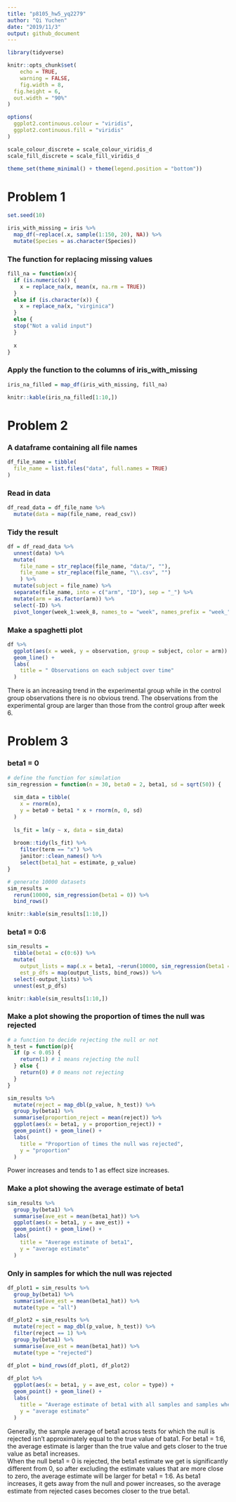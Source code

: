 ```yaml
---
title: "p8105_hw5_yq2279"
author: "Qi Yuchen"
date: "2019/11/3"
output: github_document
---
```


```r
library(tidyverse)

knitr::opts_chunk$set(
	echo = TRUE,
	warning = FALSE,
	fig.width = 8, 
  fig.height = 6,
  out.width = "90%"
)

options(
  ggplot2.continuous.colour = "viridis",
  ggplot2.continuous.fill = "viridis"
)

scale_colour_discrete = scale_colour_viridis_d
scale_fill_discrete = scale_fill_viridis_d

theme_set(theme_minimal() + theme(legend.position = "bottom"))
```

# Problem 1

```r
set.seed(10)

iris_with_missing = iris %>% 
  map_df(~replace(.x, sample(1:150, 20), NA)) %>%
  mutate(Species = as.character(Species))
```

### The function for replacing missing values

```r
fill_na = function(x){
  if (is.numeric(x)) {
    x = replace_na(x, mean(x, na.rm = TRUE))
  }
  else if (is.character(x)) {
    x = replace_na(x, "virginica")
  }
  else {
  stop("Not a valid input")
  }
  
  x
}
```

### Apply the function to the columns of iris_with_missing

```r
iris_na_filled = map_df(iris_with_missing, fill_na)

knitr::kable(iris_na_filled[1:10,])
```

# Problem 2

### A dataframe containing all file names

```r
df_file_name = tibble(
  file_name = list.files("data", full.names = TRUE)
)
```

### Read in data

```r
df_read_data = df_file_name %>% 
  mutate(data = map(file_name, read_csv))
```

### Tidy the result

```r
df = df_read_data %>%
  unnest(data) %>% 
  mutate(
    file_name = str_replace(file_name, "data/", ""),
    file_name = str_replace(file_name, "\\.csv", "")
    ) %>% 
  mutate(subject = file_name) %>% 
  separate(file_name, into = c("arm", "ID"), sep = "_") %>% 
  mutate(arm = as.factor(arm)) %>% 
  select(-ID) %>% 
  pivot_longer(week_1:week_8, names_to = "week", names_prefix = "week_" ,values_to = "observation") 
```

### Make a spaghetti plot

```r
df %>% 
  ggplot(aes(x = week, y = observation, group = subject, color = arm)) +
  geom_line() +
  labs(
    title = " Observations on each subject over time"
  )
```

There is an increasing trend in the experimental group while in the control group observations there is no obvious trend. The observations from the experimental group are larger than those from the control group after week 6.

# Problem 3

### beta1 = 0

```r
# define the function for simulation
sim_regression = function(n = 30, beta0 = 2, beta1, sd = sqrt(50)) {
  
  sim_data = tibble(
    x = rnorm(n),
    y = beta0 + beta1 * x + rnorm(n, 0, sd)
  )
  
  ls_fit = lm(y ~ x, data = sim_data)
  
  broom::tidy(ls_fit) %>% 
    filter(term == "x") %>% 
    janitor::clean_names() %>% 
    select(beta1_hat = estimate, p_value)
}

# generate 10000 datasets
sim_results = 
  rerun(10000, sim_regression(beta1 = 0)) %>% 
  bind_rows()

knitr::kable(sim_results[1:10,])
```

### beta1 = 0:6

```r
sim_results = 
  tibble(beta1 = c(0:6)) %>% 
  mutate(
    output_lists = map(.x = beta1, ~rerun(10000, sim_regression(beta1 = .x))),
    est_p_dfs = map(output_lists, bind_rows)) %>% 
  select(-output_lists) %>% 
  unnest(est_p_dfs)

knitr::kable(sim_results[1:10,])
```

### Make a plot showing the proportion of times the null was rejected

```r
# a function to decide rejecting the null or not
h_test = function(p){
  if (p < 0.05) {
    return(1) # 1 means rejecting the null
  } else {
    return(0) # 0 means not rejecting
  }
}

sim_results %>% 
  mutate(reject = map_dbl(p_value, h_test)) %>% 
  group_by(beta1) %>% 
  summarise(proportion_reject = mean(reject)) %>% 
  ggplot(aes(x = beta1, y = proportion_reject)) +
  geom_point() + geom_line() +
  labs(
    title = "Proportion of times the null was rejected",
    y = "proportion"
  )
```

Power increases and tends to 1 as effect size increases.

### Make a plot showing the average estimate of beta1

```r
sim_results %>% 
  group_by(beta1) %>% 
  summarise(ave_est = mean(beta1_hat)) %>% 
  ggplot(aes(x = beta1, y = ave_est)) +
  geom_point() + geom_line() +
  labs(
    title = "Average estimate of beta1",
    y = "average estimate"
  )
```

### Only in samples for which the null was rejected

```r
df_plot1 = sim_results %>% 
  group_by(beta1) %>% 
  summarise(ave_est = mean(beta1_hat)) %>% 
  mutate(type = "all")

df_plot2 = sim_results %>% 
  mutate(reject = map_dbl(p_value, h_test)) %>%
  filter(reject == 1) %>% 
  group_by(beta1) %>% 
  summarise(ave_est = mean(beta1_hat)) %>% 
  mutate(type = "rejected")

df_plot = bind_rows(df_plot1, df_plot2)
  
df_plot %>% 
  ggplot(aes(x = beta1, y = ave_est, color = type)) +
  geom_point() + geom_line() +
  labs(
    title = "Average estimate of beta1 with all samples and samples where the null was rejected",
    y = "average estimate"
  ) 
```

Generally, the sample average of beta1 across tests for which the null is rejected isn't approximately equal to the true value of bata1. For beta1 = 1:6, the average estimate is larger than the true value and gets closer to the true value as beta1 increases.  
When the null beta1 = 0 is rejected, the beta1 estimate we get is significantly different from 0, so after excluding the estimate values that are more close to zero, the average estimate will be larger for beta1 = 1:6. As beta1 increases, it gets away from the null and power increases, so the average estimate from rejected cases becomes closer to the true beta1.
